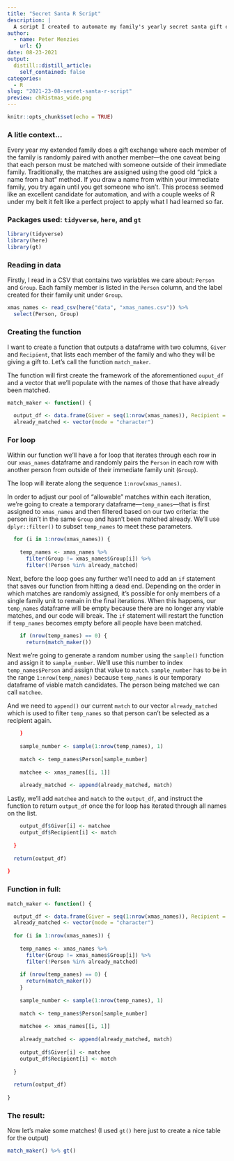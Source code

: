 ```yaml
---
title: "Secret Santa R Script"
description: |
  A script I created to automate my family's yearly secret santa gift exchange 🎄
author:
  - name: Peter Menzies
    url: {}
date: 08-23-2021
output:
  distill::distill_article:
    self_contained: false
categories:
  - R
slug: "2021-23-08-secret-santa-r-script"
preview: chRistmas_wide.png
---
```


```r
knitr::opts_chunk$set(echo = TRUE)
```

### A litle context...

Every year my extended family does a gift exchange where each member of the family is randomly paired with another member—the one caveat being that each person must be matched with someone outside of their immediate family. Traditionally, the matches are assigned using the good old "pick a name from a hat" method. If you draw a name from within your immediate family, you try again until you get someone who isn't. This process seemed like an excellent candidate for automation, and with a couple weeks of R under my belt it felt like a perfect project to apply what I had learned so far.

### Packages used: `tidyverse`, `here`, and `gt`

```r
library(tidyverse)
library(here)
library(gt)
```


### Reading in data

Firstly, I read in a CSV that contains two variables we care about: `Person` and `Group`. Each family member is listed in the `Person` column, and the label created for their family unit under `Group`. 

```r
xmas_names <- read_csv(here("data", "xmas_names.csv")) %>% 
  select(Person, Group) 
```

### Creating the function

I want to create a function that outputs a dataframe with two columns, `Giver` and `Recipient`, that lists each member of the family and who they will be giving a gift to. Let's call the function `match_maker`.

The function will first create the framework of the aforementioned `ouput_df` and a vector that we'll populate with the names of those that have already been matched.

```r
match_maker <- function() {

  output_df <- data.frame(Giver = seq(1:nrow(xmas_names)), Recipient = seq(1:nrow(xmas_names)))
  already_matched <- vector(mode = "character")
```

### For loop

Within our function we'll have a for loop that iterates through each row in our `xmas_names` dataframe and randomly pairs the `Person` in each row with another person from outside of their immediate family unit (`Group`). 

The loop will iterate along the sequence `1:nrow(xmas_names)`.

In order to adjust our pool of "allowable" matches within each iteration, we're going to create a temporary dataframe—`temp_names`—that is first assigned to `xmas_names` and then filtered based on our two criteria: the person isn't in the same `Group` and hasn't been matched already. We'll use `dplyr::filter()` to subset `temp_names` to meet these parameters.

```r
  for (i in 1:nrow(xmas_names)) {
    
    temp_names <- xmas_names %>%
      filter(Group != xmas_names$Group[i]) %>% 
      filter(!Person %in% already_matched)
```

Next, before the loop goes any further we'll need to add an `if` statement that saves our function from hitting a dead end. Depending on the order in which matches are randomly assigned, it's possible for only members of a single family unit to remain in the final iterations. When this happens, our `temp_names` dataframe will be empty because there are no longer any viable matches, and our code will break. The `if` statement will restart the function if `temp_names` becomes empty before all people have been matched.

```r
    if (nrow(temp_names) == 0) {
      return(match_maker())
```

Next we're going to generate a random number using the `sample()` function and assign it to `sample_number`. We'll use this number to index `temp_names$Person` and assign that value to `match`. `sample_number` has to be in the range `1:nrow(temp_names)` because `temp_names` is our temporary dataframe of viable match candidates. The person being matched we can call `matchee`.

And we need to `append()` our current `match` to our vector `already_matched` which is used to filter `temp_names` so that person can't be selected as a recipient again.

```r
    }
    
    sample_number <- sample(1:nrow(temp_names), 1)
    
    match <- temp_names$Person[sample_number]
    
    matchee <- xmas_names[[i, 1]]
    
    already_matched <- append(already_matched, match)
```

Lastly, we'll add `matchee` and `match` to the `output_df`, and instruct the function to return `output_df` once the for loop has iterated through all names on the list.

```r
    output_df$Giver[i] <- matchee
    output_df$Recipient[i] <- match
    
  }
  
  return(output_df)
  
}
```

### Function in full:

```r
match_maker <- function() {

  output_df <- data.frame(Giver = seq(1:nrow(xmas_names)), Recipient = seq(1:nrow(xmas_names)))
  already_matched <- vector(mode = "character")
  
  for (i in 1:nrow(xmas_names)) {
    
    temp_names <- xmas_names %>%
      filter(Group != xmas_names$Group[i]) %>% 
      filter(!Person %in% already_matched)
    
    if (nrow(temp_names) == 0) {
      return(match_maker())
    }
    
    sample_number <- sample(1:nrow(temp_names), 1)
    
    match <- temp_names$Person[sample_number]
    
    matchee <- xmas_names[[i, 1]]
    
    already_matched <- append(already_matched, match)
    
    output_df$Giver[i] <- matchee
    output_df$Recipient[i] <- match
    
  }
  
  return(output_df)
  
}
```

### The result:

Now let's make some matches! (I used `gt()` here just to create a nice table for the output)

```r
match_maker() %>% gt()
```








